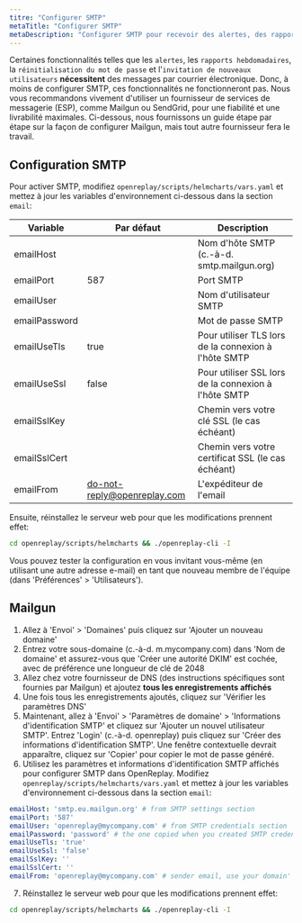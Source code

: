 ```yaml
---
titre: "Configurer SMTP"
metaTitle: "Configurer SMTP"
metaDescription: "Configurer SMTP pour recevoir des alertes, des rapports hebdomadaires, inviter de nouveaux utilisateurs à OpenReplay et réinitialiser les mots de passe."
---
```


Certaines fonctionnalités telles que les `alertes`, les `rapports hebdomadaires`, la `réinitialisation du mot de passe` et l'`invitation de nouveaux utilisateurs` **nécessitent** des messages par courrier électronique. Donc, à moins de configurer SMTP, ces fonctionnalités ne fonctionneront pas. Nous vous recommandons vivement d'utiliser un fournisseur de services de messagerie (ESP), comme Mailgun ou SendGrid, pour une fiabilité et une livrabilité maximales. Ci-dessous, nous fournissons un guide étape par étape sur la façon de configurer Mailgun, mais tout autre fournisseur fera le travail.

## Configuration SMTP

Pour activer SMTP, modifiez `openreplay/scripts/helmcharts/vars.yaml` et mettez à jour les variables d'environnement ci-dessous dans la section `email`:

| Variable | Par défaut | Description |
|----------|-------------|-------------|
| emailHost |  | Nom d'hôte SMTP (c.-à-d. smtp.mailgun.org) |
| emailPort | 587 | Port SMTP |
| emailUser |  | Nom d'utilisateur SMTP |
| emailPassword |  | Mot de passe SMTP |
| emailUseTls | true | Pour utiliser TLS lors de la connexion à l'hôte SMTP |
| emailUseSsl | false | Pour utiliser SSL lors de la connexion à l'hôte SMTP |
| emailSslKey |  | Chemin vers votre clé SSL (le cas échéant) |
| emailSslCert |  | Chemin vers votre certificat SSL (le cas échéant) |
| emailFrom | do-not-reply@openreplay.com | L'expéditeur de l'email |

Ensuite, réinstallez le serveur web pour que les modifications prennent effet:


```bash
cd openreplay/scripts/helmcharts && ./openreplay-cli -I
```


Vous pouvez tester la configuration en vous invitant vous-même (en utilisant une autre adresse e-mail) en tant que nouveau membre de l'équipe (dans 'Préférences' > 'Utilisateurs').

## Mailgun

1. Allez à 'Envoi' > 'Domaines' puis cliquez sur 'Ajouter un nouveau domaine'
2. Entrez votre sous-domaine (c.-à-d. m.mycompany.com) dans 'Nom de domaine' et assurez-vous que 'Créer une autorité DKIM' est cochée, avec de préférence une longueur de clé de 2048
3. Allez chez votre fournisseur de DNS (des instructions spécifiques sont fournies par Mailgun) et ajoutez **tous les enregistrements affichés**
4. Une fois tous les enregistrements ajoutés, cliquez sur 'Vérifier les paramètres DNS'
5. Maintenant, allez à 'Envoi' > 'Paramètres de domaine' > 'Informations d'identification SMTP' et cliquez sur 'Ajouter un nouvel utilisateur SMTP'. Entrez 'Login' (c.-à-d. openreplay) puis cliquez sur 'Créer des informations d'identification SMTP'. Une fenêtre contextuelle devrait apparaître, cliquez sur 'Copier' pour copier le mot de passe généré.
6. Utilisez les paramètres et informations d'identification SMTP affichés pour configurer SMTP dans OpenReplay. Modifiez `openreplay/scripts/helmcharts/vars.yaml` et mettez à jour les variables d'environnement ci-dessous dans la section `email`:


```yaml
emailHost: 'smtp.eu.mailgun.org' # from SMTP settings section
emailPort: '587'
emailUser: 'openreplay@mycompany.com' # from SMTP credentials section
emailPassword: 'password' # the one copied when you created SMTP credentials
emailUseTls: 'true'
emailUseSsl: 'false'
emailSslKey: ''
emailSslCert: ''
emailFrom: 'openreplay@mycompany.com' # sender email, use your domain'
```


7. Réinstallez le serveur web pour que les modifications prennent effet:


```bash
cd openreplay/scripts/helmcharts && ./openreplay-cli -I
```


